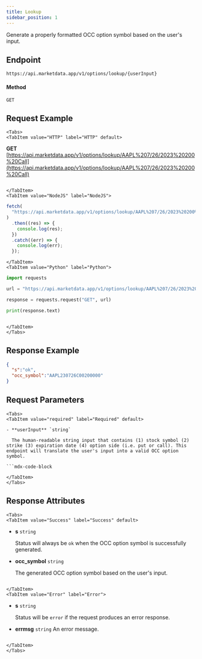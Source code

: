 ```yaml
---
title: Lookup
sidebar_position: 1
---
```


Generate a properly formatted OCC option symbol based on the user's input.


## Endpoint

    https://api.marketdata.app/v1/options/lookup/{userInput}

#### Method

    GET

## Request Example

```mdx-code-block
<Tabs>
<TabItem value="HTTP" label="HTTP" default>

```

**GET** [https://api.marketdata.app/v1/options/lookup/AAPL%207/26/2023%20200%20Call](https://api.marketdata.app/v1/options/lookup/AAPL%207/26/2023%20200%20Call)

```mdx-code-block

</TabItem>
<TabItem value="NodeJS" label="NodeJS">

```

```js title="app.js"
fetch(
  "https://api.marketdata.app/v1/options/lookup/AAPL%207/26/2023%20200%20Call"
)
  .then((res) => {
    console.log(res);
  })
  .catch((err) => {
    console.log(err);
  });
```

```mdx-code-block
</TabItem>
<TabItem value="Python" label="Python">

```

```python title="app.py"
import requests

url = "https://api.marketdata.app/v1/options/lookup/AAPL%207/26/2023%20200%20Call"

response = requests.request("GET", url)

print(response.text)
```

```mdx-code-block

</TabItem>
</Tabs>
```

## Response Example

```json
{
  "s":"ok",
  "occ_symbol":"AAPL230726C00200000"
}
```

## Request Parameters

```mdx-code-block
<Tabs>
<TabItem value="required" label="Required" default>

- **userInput** `string`

  The human-readable string input that contains (1) stock symbol (2) strike (3) expiration date (4) option side (i.e. put or call). This endpoint will translate the user's input into a valid OCC option symbol.

```mdx-code-block

</TabItem>
</Tabs>
```
## Response Attributes

```mdx-code-block
<Tabs>
<TabItem value="Success" label="Success" default>

```

- **s** `string`

  Status will always be `ok` when the OCC option symbol is successfully generated.

- **occ_symbol** `string`

  The generated OCC option symbol based on the user's input.

```mdx-code-block

</TabItem>
<TabItem value="Error" label="Error">

```

- **s** `string`

  Status will be `error` if the request produces an error response.

- **errmsg** `string`
  An error message.

```mdx-code-block

</TabItem>
</Tabs>
```
